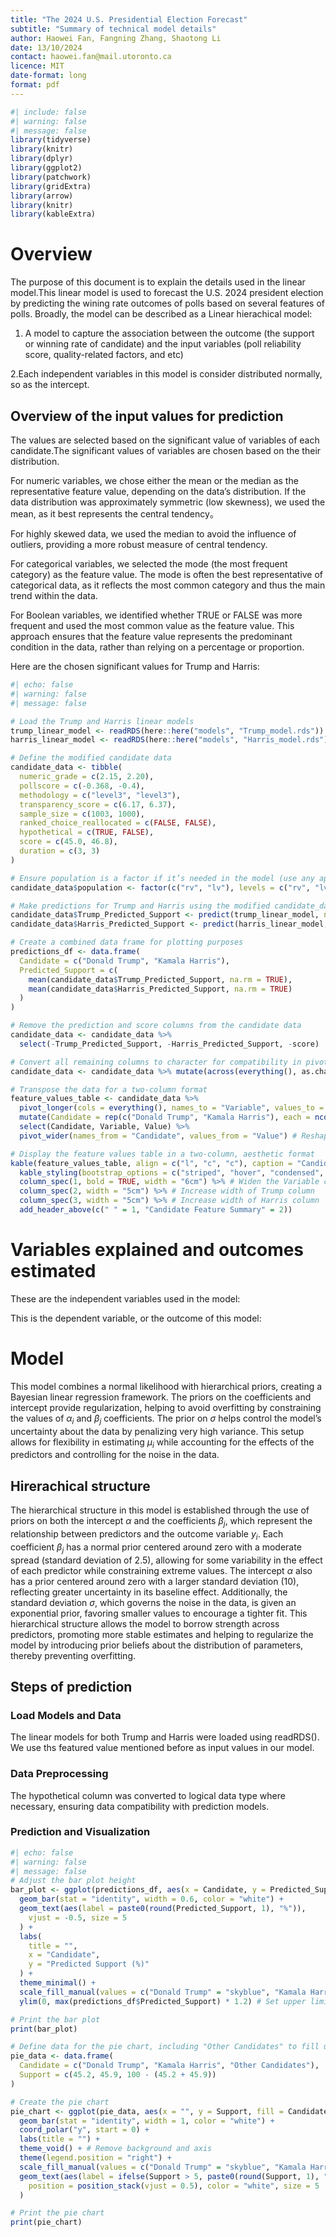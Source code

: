 ```yaml
---
title: "The 2024 U.S. Presidential Election Forecast"
subtitle: "Summary of technical model details"
author: Haowei Fan, Fangning Zhang, Shaotong Li
date: 13/10/2024
contact: haowei.fan@mail.utoronto.ca
licence: MIT
date-format: long
format: pdf
---
```


```r
#| include: false
#| warning: false
#| message: false
library(tidyverse)
library(knitr)
library(dplyr)
library(ggplot2)
library(patchwork)
library(gridExtra)
library(arrow)
library(knitr)
library(kableExtra)
```

# Overview

The purpose of this document is to explain the details used in the linear model.This linear model is used to forecast the U.S. 2024 president election by predicting the wining rate outcomes of polls based on several features of polls. Broadly, the model can be described as a Linear hierachical model:

1. A model to capture the association between the outcome (the support or winning rate of candidate) and the input variables (poll reliability score, quality-related factors, and etc)

2.Each independent variables in this model is consider distributed normally, so as the intercept.

## Overview of the input values for prediction

The values are selected based on the significant value of variables of each candidate.The significant values of variables are chosen based on the their distribution.

For numeric variables, we chose either the mean or the median as the representative feature value, depending on the data's distribution.
If the data distribution was approximately symmetric (low skewness), we used the mean, as it best represents the central tendency。

For highly skewed data, we used the median to avoid the influence of outliers, providing a more robust measure of central tendency.

For categorical variables, we selected the mode (the most frequent category) as the feature value.
The mode is often the best representative of categorical data, as it reflects the most common category and thus the main trend within the data.

For Boolean variables, we identified whether TRUE or FALSE was more frequent and used the most common value as the feature value.
This approach ensures that the feature value represents the predominant condition in the data, rather than relying on a percentage or proportion.

Here are the chosen significant values for Trump and Harris:

```r
#| echo: false
#| warning: false
#| message: false

# Load the Trump and Harris linear models
trump_linear_model <- readRDS(here::here("models", "Trump_model.rds"))
harris_linear_model <- readRDS(here::here("models", "Harris_model.rds"))

# Define the modified candidate data
candidate_data <- tibble(
  numeric_grade = c(2.15, 2.20),
  pollscore = c(-0.368, -0.4),
  methodology = c("level3", "level3"),
  transparency_score = c(6.17, 6.37),
  sample_size = c(1003, 1000),
  ranked_choice_reallocated = c(FALSE, FALSE),
  hypothetical = c(TRUE, FALSE),
  score = c(45.0, 46.8),
  duration = c(3, 3)
)

# Ensure population is a factor if it’s needed in the model (use any appropriate levels)
candidate_data$population <- factor(c("rv", "lv"), levels = c("rv", "lv"))

# Make predictions for Trump and Harris using the modified candidate_data
candidate_data$Trump_Predicted_Support <- predict(trump_linear_model, newdata = candidate_data)
candidate_data$Harris_Predicted_Support <- predict(harris_linear_model, newdata = candidate_data)

# Create a combined data frame for plotting purposes
predictions_df <- data.frame(
  Candidate = c("Donald Trump", "Kamala Harris"),
  Predicted_Support = c(
    mean(candidate_data$Trump_Predicted_Support, na.rm = TRUE),
    mean(candidate_data$Harris_Predicted_Support, na.rm = TRUE)
  )
)

# Remove the prediction and score columns from the candidate data
candidate_data <- candidate_data %>%
  select(-Trump_Predicted_Support, -Harris_Predicted_Support, -score)

# Convert all remaining columns to character for compatibility in pivot_longer
candidate_data <- candidate_data %>% mutate(across(everything(), as.character))

# Transpose the data for a two-column format
feature_values_table <- candidate_data %>%
  pivot_longer(cols = everything(), names_to = "Variable", values_to = "Value") %>%
  mutate(Candidate = rep(c("Donald Trump", "Kamala Harris"), each = ncol(candidate_data))) %>%
  select(Candidate, Variable, Value) %>%
  pivot_wider(names_from = "Candidate", values_from = "Value") # Reshape into two columns

# Display the feature values table in a two-column, aesthetic format
kable(feature_values_table, align = c("l", "c", "c"), caption = "Candidate Feature Summary") %>%
  kable_styling(bootstrap_options = c("striped", "hover", "condensed", "responsive"), full_width = FALSE) %>%
  column_spec(1, bold = TRUE, width = "6cm") %>% # Widen the Variable column
  column_spec(2, width = "5cm") %>% # Increase width of Trump column
  column_spec(3, width = "5cm") %>% # Increase width of Harris column
  add_header_above(c(" " = 1, "Candidate Feature Summary" = 2))
```

# Variables explained and outcomes estimated

These are the independent variables used in the model:

```{=tex}
\begin{itemize}
\item $\alpha_i$: Poll reliability score
\item $\beta_i$: Poll quality score (numeric grade)
\item $\gamma_i$: Poll transparency score
\item $\delta_i$: Poll duration
\item $\theta_i$: Sample size
\item $\kappa_i$: Population type surveyed
\item $\lambda_i$: Indicator of whether the poll is hypothetical
\item $\mu_i$: Poll methodology type
\item $\rho_i$: Rank-choice reallocation usage
\end{itemize}
```

This is the dependent variable, or the outcome of this model:

```{=tex}
$y_i$ : Winning rate (percentage) for a candidate in the 2024 U.S. presidential election polls
```


# Model

```{=tex}
\begin{align} 
y_i | \mu_i, \sigma &\sim \mbox{Normal}(\mu_i, \sigma) \\
\mu_i &= \alpha + \beta_1 \times \phi_i + \beta_2 \times \beta_i + \beta_3 \times \gamma_i + \beta_4 \times \delta_i \\
      &\quad + \beta_5 \times \theta_i + \beta_6 \times \kappa_i + \beta_7 \times \lambda_i + \beta_8 \times \mu_i + \beta_9 \times \rho_i \\
\alpha &\sim \mbox{Normal}(0, 10) \\
\beta_j &\sim \mbox{Normal}(0, 2.5) \quad \text{for each } j = 1, \dots, 9 \\
\sigma &\sim \mbox{Exponential}(1)
\end{align}
```

This model combines a normal likelihood with hierarchical priors, creating a Bayesian linear regression framework. The priors on the coefficients and intercept provide regularization, helping to avoid overfitting by constraining the values of $α_i$ and $β_j$ coefficients. The prior on $σ$ helps control the model's uncertainty about the data by penalizing very high variance. This setup allows for flexibility in estimating $μ_i$ while accounting for the effects of the predictors and controlling for the noise in the data.

## Hirerachical structure

The hierarchical structure in this model is established through the use of priors on both the intercept $α$ and the coefficients $β_j$, which represent the relationship between predictors and the outcome variable $y_i$. Each coefficient $β_j$ has a normal prior centered around zero with a moderate spread (standard deviation of 2.5), allowing for some variability in the effect of each predictor while constraining extreme values. The intercept $α$ also has a prior centered around zero with a larger standard deviation (10), reflecting greater uncertainty in its baseline effect. Additionally, the standard deviation $σ$, which governs the noise in the data, is given an exponential prior, favoring smaller values to encourage a tighter fit. This hierarchical structure allows the model to borrow strength across predictors, promoting more stable estimates and helping to regularize the model by introducing prior beliefs about the distribution of parameters, thereby preventing overfitting.

## Steps of prediction

### Load Models and Data
The linear models for both Trump and Harris were loaded using readRDS(). We use ths featured value mentioned before as input values in our model.

### Data Preprocessing
The hypothetical column was converted to logical data type where necessary, ensuring data compatibility with prediction models.

### Prediction and Visualization
```r
#| echo: false
#| warning: false
#| message: false
# Adjust the bar plot height
bar_plot <- ggplot(predictions_df, aes(x = Candidate, y = Predicted_Support, fill = Candidate)) +
  geom_bar(stat = "identity", width = 0.6, color = "white") +
  geom_text(aes(label = paste0(round(Predicted_Support, 1), "%")),
    vjust = -0.5, size = 5
  ) +
  labs(
    title = "",
    x = "Candidate",
    y = "Predicted Support (%)"
  ) +
  theme_minimal() +
  scale_fill_manual(values = c("Donald Trump" = "skyblue", "Kamala Harris" = "salmon")) +
  ylim(0, max(predictions_df$Predicted_Support) * 1.2) # Set upper limit to make space for labels

# Print the bar plot
print(bar_plot)

# Define data for the pie chart, including "Other Candidates" to fill up to 100%
pie_data <- data.frame(
  Candidate = c("Donald Trump", "Kamala Harris", "Other Candidates"),
  Support = c(45.2, 45.9, 100 - (45.2 + 45.9))
)

# Create the pie chart
pie_chart <- ggplot(pie_data, aes(x = "", y = Support, fill = Candidate)) +
  geom_bar(stat = "identity", width = 1, color = "white") +
  coord_polar("y", start = 0) +
  labs(title = "") +
  theme_void() + # Remove background and axis
  theme(legend.position = "right") +
  scale_fill_manual(values = c("Donald Trump" = "skyblue", "Kamala Harris" = "salmon", "Other Candidates" = "grey")) +
  geom_text(aes(label = ifelse(Support > 5, paste0(round(Support, 1), "%"), "")),
    position = position_stack(vjust = 0.5), color = "white", size = 5
  )

# Print the pie chart
print(pie_chart)
```





